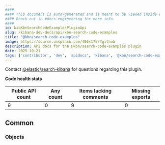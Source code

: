 ```yaml
---
####
#### This document is auto-generated and is meant to be viewed inside our experimental, new docs system.
#### Reach out in #docs-engineering for more info.
####
id: kibKbnSearchCodeExamplesPluginApi
slug: /kibana-dev-docs/api/kbn-search-code-examples
title: "@kbn/search-code-examples"
image: https://source.unsplash.com/400x175/?github
description: API docs for the @kbn/search-code-examples plugin
date: 2025-10-21
tags: ['contributor', 'dev', 'apidocs', 'kibana', '@kbn/search-code-examples']
---
```




Contact [@elastic/search-kibana](https://github.com/orgs/elastic/teams/search-kibana) for questions regarding this plugin.

**Code health stats**

| Public API count  | Any count | Items lacking comments | Missing exports |
|-------------------|-----------|------------------------|-----------------|
| 9 | 0 | 9 | 0 |

## Common

### Objects
<DocDefinitionList data={kbnSearchCodeExamplesObj.common.objects}/>

